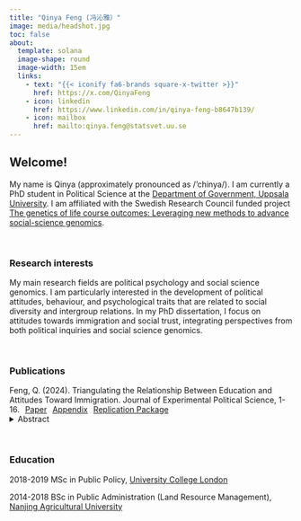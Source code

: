 ```yaml
---
title: "Qinya Feng (冯沁雅）"
image: media/headshot.jpg
toc: false
about: 
  template: solana
  image-shape: round
  image-width: 15em
  links:
    - text: "{{< iconify fa6-brands square-x-twitter >}}"
      href: https://x.com/QinyaFeng
    - icon: linkedin
      href: https://www.linkedin.com/in/qinya-feng-b8647b139/
    - icon: mailbox
      href: mailto:qinya.feng@statsvet.uu.se
---
```


## Welcome!

My name is Qinya (approximately pronounced as /'chinya/). I am currently a PhD student in Political Science at the [Department of Government, Uppsala University](https://www.uu.se/institution/statsvetenskapliga/). I am affiliated with the Swedish Research Council funded project [The genetics of life course outcomes: Leveraging new methods to advance social-science genomics](https://www.uu.se/en/department/government/research/the-genetics-of-life-course-outcomes-leveraging-new-methods-to-advance-social-science-genomics).

<br> <!-- -->

### Research interests
My main research fields are political psychology and social science genomics. I am particularly interested in the development of political attitudes, behaviour, and psychological traits that are related to social diversity and intergroup relations. In my PhD dissertation, I focus on attitudes towards immigration and social trust, integrating perspectives from both political inquiries and social science genomics.

<br> <!-- -->

### Publications
<p style="display: inline;">
  Feng, Q. (2024). Triangulating the Relationship Between Education and Attitudes Toward Immigration. Journal of Experimental Political Science, 1-16.
  <span style="margin-left: 6px;">
    <a href="https://www.cambridge.org/core/journals/journal-of-experimental-political-science/article/triangulating-the-relationship-between-education-and-attitudes-toward-immigration/23AA6130A08BB1CA520F74DFC515F243" class="btn btn-outline-secondary" role="button" style="margin-right: 6px; display: inline-block;">Paper</a>
    <a href="https://static.cambridge.org/content/id/urn%3Acambridge.org%3Aid%3Aarticle%3AS2052263024000071/resource/name/S2052263024000071sup001.pdf" class="btn btn-outline-secondary" role="button" style="margin-right: 6px; display: inline-block;">Appendix</a>
    <a href="https://dataverse.harvard.edu/dataset.xhtml?persistentId=doi:10.7910/DVN/897XEW" class="btn btn-outline-secondary" role="button" style="display: inline-block;">Replication Package</a>
  </span>
</p>

<details>
  <summary>Abstract</summary>
Education is widely believed to predict attitudes toward immigration, but what causal relationship underlies this descriptive pattern? This research employs three distinct natural experiments and considers genetic factors to triangulate this relationship: Study 1 analyses discordant monozygotic twins; Study 2 assesses the impact of a Swedish education reform; and Study 3 analyses dizygotic twins with the use of a polygenic index for education, a DNA-based measure for genetic predispositions toward education. The results indicate that education does modestly promote open views toward immigration (Study 1), yet the reform’s effect remains uncertain (Study 2). Study 3 offers direct evidence of the effects of genetic predispositions and suggests that genetics related to education may influence attitudes beyond achieved educational attainment. These findings confirm the positive impact of education while pointing to the combined influence of genetic and social pathways in shaping immigration attitudes.

*"Although Study 2 on the reform may be underpowered thus compromising the result comparison between the reform and MZ-twin studies, contrasting the significant effects observed in the MZ-twin study with the null effect of high school and university in longitudinal studies with adolescents and young adults suggests that education may have more political significance in midlife. This implies that theories concerning long-term downstream mechanisms, such as “education-as-cleavage” and educational disparities in receptivity to elite messaging (Cavaille and Marshall, 2019, p. 262), may be more plausible."*
</details>

<br> <!-- -->

### Education
2018-2019 MSc in Public Policy, [University College London](https://www.ucl.ac.uk/political-science/) 
 
2014-2018 BSc in Public Administration (Land Resource Management), [Nanjing Agricultural University](https://clm.njau.edu.cn/) 




